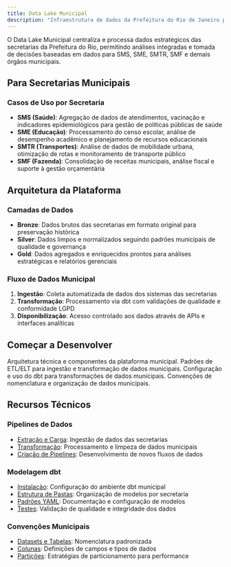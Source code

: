 ```yaml
---
title: Data Lake Municipal
description: "Infraestrutura de dados da Prefeitura do Rio de Janeiro para integração entre secretarias"
---
```


O Data Lake Municipal centraliza e processa dados estratégicos das secretarias da Prefeitura do Rio, permitindo análises integradas e tomada de decisões baseadas em dados para SMS, SME, SMTR, SMF e demais órgãos municipais.

## Para Secretarias Municipais

### Casos de Uso por Secretaria

- **SMS (Saúde)**: Agregação de dados de atendimentos, vacinação e indicadores epidemiológicos para gestão de políticas públicas de saúde
- **SME (Educação)**: Processamento do censo escolar, análise de desempenho acadêmico e planejamento de recursos educacionais
- **SMTR (Transportes)**: Análise de dados de mobilidade urbana, otimização de rotas e monitoramento de transporte público
- **SMF (Fazenda)**: Consolidação de receitas municipais, análise fiscal e suporte à gestão orçamentária

## Arquitetura da Plataforma

### Camadas de Dados

- **Bronze**: Dados brutos das secretarias em formato original para preservação histórica
- **Silver**: Dados limpos e normalizados seguindo padrões municipais de qualidade e governança
- **Gold**: Dados agregados e enriquecidos prontos para análises estratégicas e relatórios gerenciais

### Fluxo de Dados Municipal

1. **Ingestão**: Coleta automatizada de dados dos sistemas das secretarias
2. **Transformação**: Processamento via dbt com validações de qualidade e conformidade LGPD
3. **Disponibilização**: Acesso controlado aos dados através de APIs e interfaces analíticas

## Começar a Desenvolver

<CardGroup cols={2}>
  <Card
    title="Infraestrutura"
    icon="server"
    href="/data-lake/infraestrutura"
  >
    Arquitetura técnica e componentes da plataforma municipal.
  </Card>
  <Card
    title="Tipos de Pipeline"
    icon="pipeline"
    href="/data-lake/tipos-de-pipeline/extracao-e-carga-de-dados"
  >
    Padrões de ETL/ELT para ingestão e transformação de dados municipais.
  </Card>
  <Card
    title="dbt na Prefeitura"
    icon="code"
    href="/data-lake/dbt/instalacao-dbt"
  >
    Configuração e uso do dbt para transformações de dados municipais.
  </Card>
  <Card
    title="Guias de Estilo"
    icon="book"
    href="/data-lake/guia-de-estilo/convencoes-datasets-e-tabelas"
  >
    Convenções de nomenclatura e organização de dados municipais.
  </Card>
</CardGroup>

## Recursos Técnicos

### Pipelines de Dados
- [Extração e Carga](/data-lake/tipos-de-pipeline/extracao-e-carga-de-dados): Ingestão de dados das secretarias
- [Transformação](/data-lake/tipos-de-pipeline/transformacao-dos-dados): Processamento e limpeza de dados municipais
- [Criação de Pipelines](/data-lake/tipos-de-pipeline/criacao-de-pipelines): Desenvolvimento de novos fluxos de dados

### Modelagem dbt
- [Instalação](/data-lake/dbt/instalacao-dbt): Configuração do ambiente dbt municipal
- [Estrutura de Pastas](/data-lake/dbt/estrutura-pastas): Organização de modelos por secretaria
- [Padrões YAML](/data-lake/dbt/padroes-yaml): Documentação e configuração de modelos
- [Testes](/data-lake/dbt/testes): Validação de qualidade e integridade dos dados

### Convenções Municipais
- [Datasets e Tabelas](/data-lake/guia-de-estilo/convencoes-datasets-e-tabelas): Nomenclatura padronizada
- [Colunas](/data-lake/guia-de-estilo/convencoes-colunas): Definições de campos e tipos de dados
- [Partições](/data-lake/guia-de-estilo/particoes): Estratégias de particionamento para performance

